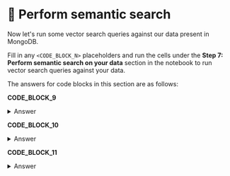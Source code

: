 # 👐 Perform semantic search

Now let's run some vector search queries against our data present in MongoDB. 

Fill in any `<CODE_BLOCK_N>` placeholders and run the cells under the **Step 7: Perform semantic search on your data** section in the notebook to run vector search queries against your data.

The answers for code blocks in this section are as follows:

**CODE_BLOCK_9**

<details>
<summary>Answer</summary>
<div>
```python
get_embedding(user_query)
```
</div>
</details>

**CODE_BLOCK_10**

<details>
<summary>Answer</summary>
<div>
```python
[
    {
        "$vectorSearch": {
            "index": ATLAS_VECTOR_SEARCH_INDEX_NAME,
            "queryVector": query_embedding,
            "path": "embedding",
            "numCandidates": 150,
            "limit": 5
        }
    },
    {
        "$project": {
            "_id": 0,
            "body": 1,
            "score": {"$meta": "vectorSearchScore"}
        }
    }
]
```
</div>
</details>

**CODE_BLOCK_11**

<details>
<summary>Answer</summary>
<div>
```python
collection.aggregate(pipeline)
```
</div>
</details>